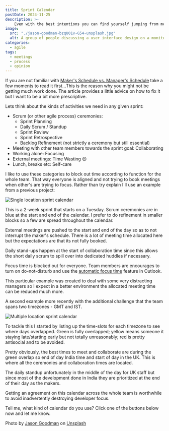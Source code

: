 ```yaml
---
title: Sprint Calendar
postDate: 2024-11-25
description: >-
    Even with the best intentions you can find yourself jumping from meeting to meeting without spending any time on sprint tasks. Creating a shared and consistent sprint calendar can help carve out time to focus.
image:
  src: "./jason-goodman-bzqU01v-G54-unsplash.jpg"
  alt: A group of people discussing a user interface design on a monitor with agile cards on the board behind them.
categories:
  - agile
tags:
  - meetings
  - process
  - opinion
---
```


If you are not familiar with [Maker's Schedule vs. Manager's Schedule](https://www.paulgraham.com/makersschedule.html) take a few moments to read it first...This is the reason why you might not be getting much work done. The article provides a little advice on how to fix it but I want to be a bit more prescriptive.

Lets think about the kinds of activities we need in any given sprint:

- Scrum (or other agile process) ceremonies:
  - Sprint Planning
  - Daily Scrum / Standup 
  - Sprint Review
  - Sprint Retrospective
  - Backlog Refinement (not strictly a ceremony but still essential)
- Meeting with other team members towards the sprint goal: Collaborating
- Working alone: Focusing
- External meetings: Time Wasting 😉
- Lunch, breaks etc: Self-care

I like to use these categories to block out time according to function for the whole team. That way everyone is aligned and not trying to book meetings when other's are trying to focus. Rather than try explain I'll use an example from a previous project:

![Single location sprint calendar](./single-location-sprint-calendar.png)

This is a 2-week sprint that starts on a Tuesday. Scrum ceremonies are in blue at the start and end of the calendar. I prefer to do refinement in smaller blocks so a few are spread throughout the calendar.

External meetings are pushed to the start and end of the day so as to not interrupt the maker's schedule. There is a lot of meeting time allocated here but the expectations are that its not fully booked.

Daily stand-ups happen at the start of collaboration time since this allows the short daily scrum to spill over into dedicated huddles if necessary.

Focus time is blocked out for everyone. Team members are encourages to turn on do-not-disturb and use the [automatic focus time](https://support.microsoft.com/en-us/topic/focus-with-viva-insights-41e6274d-a1ac-42a5-8e9e-ac432e0447c9) feature in Outlook.

This particular example was created to deal with some very distracting managers so I expect in a better environment the allocated meeting time can be reduced much more.

A second example more recently with the additional challenge that the team spans two timezones - GMT and IST. 

![Multiple location sprint calendar](./multi-location-sprint-calendar.png)

To tackle this I started by listing up the time-slots for each timezone to see where days overlapped. Green is fully overlapped; yellow means someone it staying late/starting early but not totally unreasonably; red is pretty antisocial and to be avoided.

Pretty obviously, the best times to meet and collaborate are during the green overlap so end of day India time and start of day in the UK. This is where all the ceremonies and collaboration times are located.

The daily standup unfortunately in the middle of the day for UK staff but since most of the development done in India they are prioritized at the end of their day as the makers.

Getting an agreement on this calendar across the whole team is worthwhile to avoid inadvertently destroying developer focus.

Tell me, what kind of calendar do you use? Click one of the buttons below now and let me know.

Photo by [Jason Goodman](https://unsplash.com/@jasongoodman_youxventures) on [Unsplash](https://unsplash.com/photos/man-standing-behind-flat-screen-computer-monitor-bzqU01v-G54)

